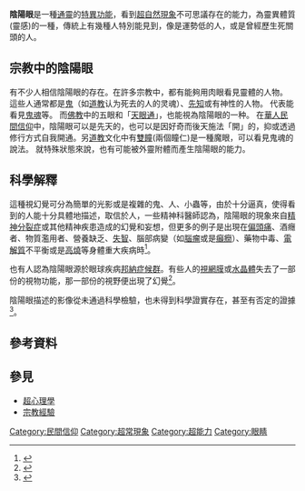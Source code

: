 {{original research|time=2010-10-10T08:22:56+00:00}}
{{for|兩個瞳孔為不同的顏色|虹膜異色症}}
'''陰陽眼'''是一種[[通靈|通靈]]的[[特異功能|特異功能]]，看到[[超自然現象|超自然現象]]不可思議存在的能力，為靈異體質(靈感)的一種，傳統上有幾種人特別能見到，像是運勢低的人，或是曾經歷生死關頭的人。

==宗教中的陰陽眼==
有不少人相信陰陽眼的存在。在許多宗教中，都有能夠用肉眼看見靈體的人物。
這些人通常都是[[鬼|鬼]]（如[[道教|道教]]认为死去的人的灵魂）、[[先知|先知]]或有神性的人物。
代表能看見[[鬼魂|鬼魂]]等。
而[[佛教|佛教]]中的五眼和「[[天眼通|天眼通]]」，也能視為陰陽眼的一种。
在[[華人民間信仰|華人民間信仰]]中，陰陽眼可以是先天的，也可以是因好奇而後天施法「開」的，抑或透過修行方式自我開通。另[[道教|道教]]文化中有[[雙瞳|雙瞳]](兩個瞳仁)是一種魔眼，可以看見鬼魂的說法。
就特殊狀態來說，也有可能被外靈附體而產生陰陽眼的能力。

==科學解釋==
這種視幻覺可分為簡單的光影或是複雜的鬼、人、小蟲等，由於十分逼真，使得看到的人能十分具體地描述，取信於人，一些精神科醫師認為，陰陽眼的現象來自[[精神分裂症|精神分裂症]]或其他精神疾患造成的幻覺和妄想，但更多的例子是出現在[[偏頭痛|偏頭痛]]、酒癮者、物質濫用者、營養缺乏、[[失智|失智]]、腦部病變（如[[腦瘤|腦瘤]]或是[[癲癇|癲癇]]）、藥物中毒、[[電解質|電解質]]不平衡或是[[高燒|高燒]]等身體重大疾病時<ref>{{Cite web |url=http://blog.xuite.net/mdy352199/wretch/125551989-%E7%B2%BE%E7%A5%9E%E7%A7%91%E9%86%AB%E5%B8%AB%E8%AB%87%E9%9D%88%E7%95%B0 |title=精神科醫師談靈異 |accessdate=2014-03-18 |archive-date=2014-01-10 |archive-url=https://web.archive.org/web/20140110105418/http://blog.xuite.net/mdy352199/wretch/125551989-%E7%B2%BE%E7%A5%9E%E7%A7%91%E9%86%AB%E5%B8%AB%E8%AB%87%E9%9D%88%E7%95%B0 |dead-url=no }}</ref>。

也有人認為陰陽眼源於眼球疾病[[邦納症候群|邦納症候群]]。有些人的[[視網膜|視網膜]]或[[水晶體|水晶體]]失去了一部份的視物功能，那一部份的視野便出現了幻覺<ref>{{Cite web |url=http://readforjoy.blogspot.tw/2009/03/charles-bonnet-syndrome.html |title=見鬼、陰陽眼，還是邦奈特症候群(Charles Bonnet Syndrome)？ |accessdate=2014-03-18 |archive-date=2014-03-18 |archive-url=https://web.archive.org/web/20140318052009/http://readforjoy.blogspot.tw/2009/03/charles-bonnet-syndrome.html |dead-url=no }}</ref>。

陰陽眼描述的影像從未通過科學檢驗，也未得到科學證實存在，甚至有否定的證據<ref>{{Cite web |url=https://www.youtube.com/watch?v=VOsLxOAw0YU |title=大學生了沒 20120618 陰陽眼大學生來啦! |accessdate=2017-03-18 |archive-date=2017-04-06 |archive-url=https://web.archive.org/web/20170406185853/https://www.youtube.com/watch?v=VOsLxOAw0YU |dead-url=no }}</ref>。

==參考資料==
{{Reflist}}

==參見==
* [[超心理學|超心理學]]
* [[宗教經驗|宗教經驗]]

[[Category:民間信仰|Category:民間信仰]]
[[Category:超常現象|Category:超常現象]]
[[Category:超能力|Category:超能力]]
[[Category:眼睛|Category:眼睛]]